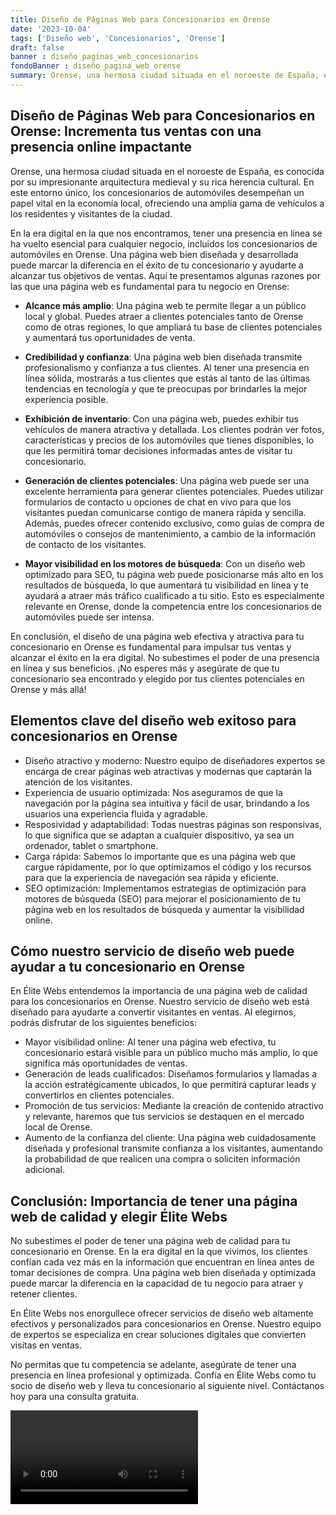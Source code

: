 ```yaml
---
title: Diseño de Páginas Web para Concesionarios en Orense
date: '2023-10-04'
tags: ['Diseño web', 'Concesionarios', 'Orense']
draft: false
banner : diseño_paginas_web_concesionarios
fondoBanner : diseño_pagina_web_orense
summary: Orense, una hermosa ciudad situada en el noroeste de España, es conocida por su impresionante arquitectura medieval y su rica herencia cultural. En este entorno único, los concesionarios de automóviles desempeñan un papel vital en la economía local, ofreciendo una amplia gama de vehículos a los residentes y visitantes de la ciudad.
---
```


## Diseño de Páginas Web para Concesionarios en Orense: Incrementa tus ventas con una presencia online impactante

Orense, una hermosa ciudad situada en el noroeste de España, es conocida por su impresionante arquitectura medieval y su rica herencia cultural. En este entorno único, los concesionarios de automóviles desempeñan un papel vital en la economía local, ofreciendo una amplia gama de vehículos a los residentes y visitantes de la ciudad.

En la era digital en la que nos encontramos, tener una presencia en línea se ha vuelto esencial para cualquier negocio, incluidos los concesionarios de automóviles en Orense. Una página web bien diseñada y desarrollada puede marcar la diferencia en el éxito de tu concesionario y ayudarte a alcanzar tus objetivos de ventas. Aquí te presentamos algunas razones por las que una página web es fundamental para tu negocio en Orense:

- **Alcance más amplio**: Una página web te permite llegar a un público local y global. Puedes atraer a clientes potenciales tanto de Orense como de otras regiones, lo que ampliará tu base de clientes potenciales y aumentará tus oportunidades de venta.

- **Credibilidad y confianza**: Una página web bien diseñada transmite profesionalismo y confianza a tus clientes. Al tener una presencia en línea sólida, mostrarás a tus clientes que estás al tanto de las últimas tendencias en tecnología y que te preocupas por brindarles la mejor experiencia posible.

- **Exhibición de inventario**: Con una página web, puedes exhibir tus vehículos de manera atractiva y detallada. Los clientes podrán ver fotos, características y precios de los automóviles que tienes disponibles, lo que les permitirá tomar decisiones informadas antes de visitar tu concesionario.

- **Generación de clientes potenciales**: Una página web puede ser una excelente herramienta para generar clientes potenciales. Puedes utilizar formularios de contacto u opciones de chat en vivo para que los visitantes puedan comunicarse contigo de manera rápida y sencilla. Además, puedes ofrecer contenido exclusivo, como guías de compra de automóviles o consejos de mantenimiento, a cambio de la información de contacto de los visitantes.

- **Mayor visibilidad en los motores de búsqueda**: Con un diseño web optimizado para SEO, tu página web puede posicionarse más alto en los resultados de búsqueda, lo que aumentará tu visibilidad en línea y te ayudará a atraer más tráfico cualificado a tu sitio. Esto es especialmente relevante en Orense, donde la competencia entre los concesionarios de automóviles puede ser intensa.

En conclusión, el diseño de una página web efectiva y atractiva para tu concesionario en Orense es fundamental para impulsar tus ventas y alcanzar el éxito en la era digital. No subestimes el poder de una presencia en línea y sus beneficios. ¡No esperes más y asegúrate de que tu concesionario sea encontrado y elegido por tus clientes potenciales en Orense y más allá!

<GifSeo />

<Cta />

## Elementos clave del diseño web exitoso para concesionarios en Orense

- Diseño atractivo y moderno: Nuestro equipo de diseñadores expertos se encarga de crear páginas web atractivas y modernas que captarán la atención de los visitantes.
- Experiencia de usuario optimizada: Nos aseguramos de que la navegación por la página sea intuitiva y fácil de usar, brindando a los usuarios una experiencia fluida y agradable.
- Resposividad y adaptabilidad: Todas nuestras páginas son responsivas, lo que significa que se adaptan a cualquier dispositivo, ya sea un ordenador, tablet o smartphone.
- Carga rápida: Sabemos lo importante que es una página web que cargue rápidamente, por lo que optimizamos el código y los recursos para que la experiencia de navegación sea rápida y eficiente.
- SEO optimización: Implementamos estrategias de optimización para motores de búsqueda (SEO) para mejorar el posicionamiento de tu página web en los resultados de búsqueda y aumentar la visibilidad online.

## Cómo nuestro servicio de diseño web puede ayudar a tu concesionario en Orense

En Élite Webs entendemos la importancia de una página web de calidad para los concesionarios en Orense. Nuestro servicio de diseño web está diseñado para ayudarte a convertir visitantes en ventas. Al elegirnos, podrás disfrutar de los siguientes beneficios:

- Mayor visibilidad online: Al tener una página web efectiva, tu concesionario estará visible para un público mucho más amplio, lo que significa más oportunidades de ventas.
- Generación de leads cualificados: Diseñamos formularios y llamadas a la acción estratégicamente ubicados, lo que permitirá capturar leads y convertirlos en clientes potenciales.
- Promoción de tus servicios: Mediante la creación de contenido atractivo y relevante, haremos que tus servicios se destaquen en el mercado local de Orense.
- Aumento de la confianza del cliente: Una página web cuidadosamente diseñada y profesional transmite confianza a los visitantes, aumentando la probabilidad de que realicen una compra o soliciten información adicional.

## Conclusión: Importancia de tener una página web de calidad y elegir Élite Webs

No subestimes el poder de tener una página web de calidad para tu concesionario en Orense. En la era digital en la que vivimos, los clientes confían cada vez más en la información que encuentran en línea antes de tomar decisiones de compra. Una página web bien diseñada y optimizada puede marcar la diferencia en la capacidad de tu negocio para atraer y retener clientes.

En Élite Webs nos enorgullece ofrecer servicios de diseño web altamente efectivos y personalizados para concesionarios en Orense. Nuestro equipo de expertos se especializa en crear soluciones digitales que convierten visitas en ventas.

No permitas que tu competencia se adelante, asegúrate de tener una presencia en línea profesional y optimizada. Confía en Élite Webs como tu socio de diseño web y lleva tu concesionario al siguiente nivel. Contáctanos hoy para una consulta gratuita.

<Video />

<CtaBot job='Concesionarios' city='Orense'/>

<Gmaps query='Orense+españa+maps' />